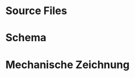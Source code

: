 ```{=latex}
\appendix
```
# Source Files

# Schema

`\newpage`{=latex}

# Mechanische Zeichnung

`\newpage`{=latex}